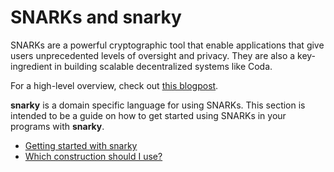 
# SNARKs and snarky

SNARKs are a powerful cryptographic tool that enable applications
that give users unprecedented levels of oversight and privacy.
They are also a key-ingredient in building scalable decentralized systems like Coda.

For a high-level overview, check out [this blogpost](https://codaprotocol.com/blog/zkp-guide.html).

**snarky** is a domain specific language for using SNARKs.
This section is intended to be a guide on how to get started using SNARKs in
your programs with **snarky**.

- [Getting started with snarky](/docs/snarks/snarky)
- [Which construction should I use?](/docs/snarks/constructions)
